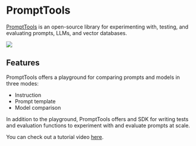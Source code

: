 
# PromptTools

[PromptTools](https://github.com/hegelai/prompttools/) is an open-source library for
experimenting with, testing, and evaluating prompts, LLMs, and vector databases.

<div style={{ textAlign: "center" }}>
  <Image
    src="/docs/assets/tooling/prompttools.gif"
    width={640}
    height={420}
    style={{ width: "750px", margin: "auto" }}
  />
</div>

## Features

PromptTools offers a playground for comparing prompts and models in three modes:

- Instruction
- Prompt template
- Model comparison

In addition to the playground, PromptTools offers and SDK for writing tests
and evaluation functions to experiment with and evaluate prompts at scale.

You can check out a tutorial video [here](https://www.youtube.com/watch?v=cLGRqNI-nJU).
